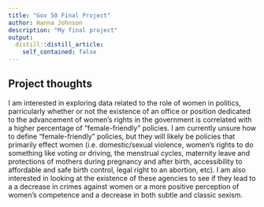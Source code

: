 ```yaml
---
title: "Gov 50 Final Project"
author: Hanna Johnson
description: "My final project"
output:
  distill::distill_article:
    self_contained: false
---
```




## Project thoughts

I am interested in exploring data related to the role of women in politics, parricularly whether or not the existence of an office or position dedicated to the advancement of women's rights in the government is correlated with a higher percentage of "female-friendly" policies.  I am currently unsure how to define "female-friendly" policies, but they will likely be policies that primarily effect women (i.e. domestic/sexual violence, women's rights to do something like voting or driving, the menstrual cycles, maternity leave and protections of mothers during pregnancy and after birth, accessibility to affordable and safe birth control, legal right to an abortion, etc).  I am also interested in looking at the existence of these agencies to see if they lead to a a decrease in crimes against women or a more positive perception of women's competence and a decrease in both subtle and classic sexism.
